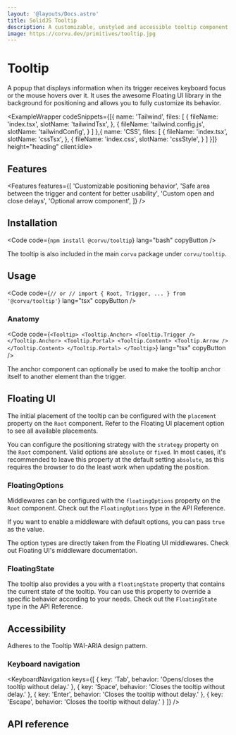 ```yaml
---
layout: '@layouts/Docs.astro'
title: SolidJS Tooltip
description: A customizable, unstyled and accessible tooltip component for SolidJS
image: https://corvu.dev/primitives/tooltip.jpg
---
```


# Tooltip

A popup that displays information when its trigger receives keyboard focus or the mouse hovers over it. It uses the awesome <Link href="https://floating-ui.com/" newTab>Floating UI</Link> library in the background for positioning and allows you to fully customize its behavior.

<PackageInfo packageName="@corvu/tooltip" />

<ExampleWrapper codeSnippets={[{
  name: 'Tailwind',
  files: [
    {
      fileName: 'index.tsx',
      slotName: 'tailwindTsx',
    },
    {
      fileName: 'tailwind.config.js',
      slotName: 'tailwindConfig',
    }
  ]
},{
  name: 'CSS',
  files: [
    {
      fileName: 'index.tsx',
      slotName: 'cssTsx',
    },
    {
      fileName: 'index.css',
      slotName: 'cssStyle',
    }
  ]
}]} height="heading" client:idle>
  <BasicExample client:idle />
  <RawCode slot="tailwindTsx" code={TailwindTsx} lang="tsx" />
  <RawCode slot="tailwindConfig" code={TailwindConfig} lang="js" />
  <RawCode slot="cssTsx" code={CssTsx} lang="tsx" />
  <RawCode slot="cssStyle" code={CssStyle} lang="css" />
</ExampleWrapper>

## Features
<Features features={[
  'Customizable positioning behavior',
  'Safe area between the trigger and content for better usability',
  'Custom open and close delays',
  'Optional arrow component',
]} />

## Installation

<Code code={`
npm install @corvu/tooltip
`} lang="bash" copyButton />

The tooltip is also included in the main `corvu` package under `corvu/tooltip`.

## Usage
<Code code={`
// or
// import { Root, Trigger, ... } from '@corvu/tooltip'
`} lang="tsx" copyButton />

### Anatomy

<Code code={`
<Tooltip>
  <Tooltip.Anchor>
    <Tooltip.Trigger />
  </Tooltip.Anchor>
  <Tooltip.Portal>
    <Tooltip.Content>
      <Tooltip.Arrow />
    </Tooltip.Content>
  </Tooltip.Portal>
</Tooltip>
`} lang="tsx" copyButton />

The anchor component can optionally be used to make the tooltip anchor itself to another element than the trigger.

## Floating UI
The initial placement of the tooltip can be configured with the `placement` property on the `Root` component. Refer to the <Link href="https://floating-ui.com/docs/computePosition/#placement" newTab>Floating UI placement option</Link> to see all available placements.

You can configure the positioning strategy with the `strategy` property on the `Root` component. Valid options are `absolute` or `fixed`. In most cases, it's recommended to leave this property at the default setting `absolute`, as this requires the browser to do the least work when updating the position.

### FloatingOptions
Middlewares can be configured with the `floatingOptions` property on the `Root` component. Check out the <Link href="#FloatingOptions"><code>FloatingOptions</code></Link> type in the API Reference.

If you want to enable a middleware with default options, you can pass `true` as the value.

The option types are directly taken from the Floating UI middlewares. Check out <Link href="https://floating-ui.com/docs/middleware/" newTab>Floating UI's middleware documentation</Link>.

### FloatingState
The tooltip also provides a you with a `floatingState` property that contains the current state of the tooltip. You can use this property to override a specific behavior according to your needs. Check out the <Link href="#FloatingState"><code>FloatingState</code></Link> type in the API Reference.

## Accessibility
Adheres to the <Link href="https://www.w3.org/WAI/ARIA/apg/patterns/tooltip/" newTab>Tooltip WAI-ARIA design pattern</Link>.

### Keyboard navigation

<KeyboardNavigation keys={[
  {
    key: 'Tab',
    behavior: 'Opens/closes the tooltip without delay.'
  },
  {
    key: 'Space',
    behavior: 'Closes the tooltip without delay.'
  },
  {
    key: 'Enter',
    behavior: 'Closes the tooltip without delay.'
  },
  {
    key: 'Escape',
    behavior: 'Closes the tooltip without delay.'
  }
]} />

## API reference

<ApiReference library={Tooltip} />
